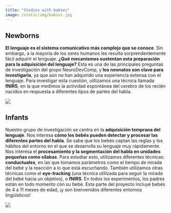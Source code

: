 ```yaml
---
title: "Studies with babies"
image: /static/img/babies.jpg
---
```


## Newborns

::: textbox
**El lenguaje es el sistema comunicativo más complejo que se conoce**. Sin embargo, a la mayoría de los seres humanos les resulta sorprendentemente fácil adquirir el lenguaje. **¿Qué mecanismos sustentan esta preparación para la adquisición del lenguaje?** Esta es una de las principales preguntas de investigación del grupo NeuroDevComp, y **los neonatos son clave para investigarla**, ya que aún no han adquirido una experiencia extensa con el lenguaje. Para investigar esta cuestión, utilizamos una técnica llamada **fNIRS**, en la que medimos la actividad espontánea del cerebro de los recién nacidos en respuesta a diferentes tipos de partes del habla.
:::

![](/static/img/neonate.jpg)

## Infants

::: textbox
Nuestro grupo de investigación se centra en la **adquisición temprana del lenguaje**. Nos interesa **cómo los bebés pueden detectar y procesar las diferentes partes del habla**. Se sabe que los bebés captan las reglas y los hábitos del entorno en el que se desarrolla su lenguaje muy rápidamente. Nos interesa el **procesamiento y la segmentación del habla en unidades pequeñas como sílabas**. Para estudiar esto, utilizamos diferentes técnicas: **conductuales**, en las que tomamos parámetros como el tiempo de mirada del bebé y la reacción a lo que está escuchando. También utilizamos otras técnicas como el **eye-tracking** (una técnica utilizada para seguir la mirada del bebé hacia un objetivo), o **fNIRS**. En todos los experimentos, los padres están en todo momento con su bebé. Esta parte del proyecto incluye bebés de 4 a 11 meses de edad, ¡y son bienvenidos diferentes entornos lingüísticos!
:::

![](/static/img/babies.jpg)
